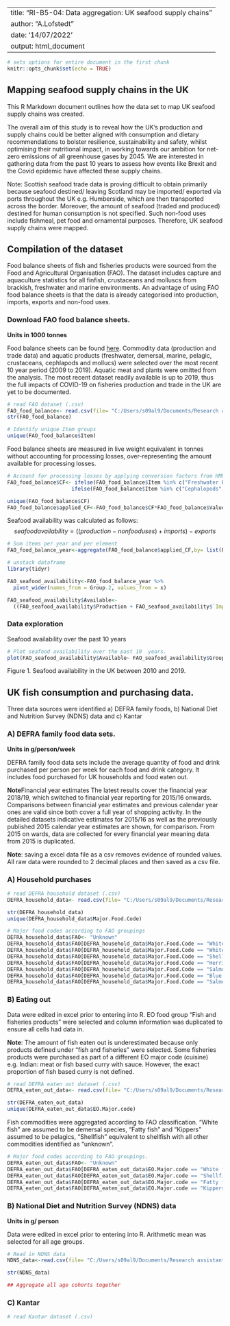 
---
title: "RI-B5-04: Data aggregation: UK seafood supply chains"
author: "A.Lofstedt"
date: '14/07/2022'
output: html_document
---

```r
# sets options for entire document in the first chunk
knitr::opts_chunk$set(echo = TRUE)
```

## Mapping seafood supply chains in the UK

This R Markdown document outlines how the data set to map UK seafood supply chains was created. 

The overall aim of this study is to reveal how the UK’s production and supply chains could be better aligned with consumption and dietary recommendations to bolster resilience, sustainability and safety, whilst optimising their nutritional impact, in working towards our ambition for net-zero emissions of all greenhouse gases by 2045. We are interested in gathering data from the past 10 years to assess how events like Brexit and the Covid epidemic have affected these supply chains.

Note: Scottish seafood trade data is proving difficult to obtain primarily because seafood destined/ leaving Scotland may be imported/ exported via ports throughout the UK e.g. Humberside, which are then transported across the border. Moreover, the amount of seafood (traded and produced) destined for human consumption is not specified. Such non-food uses include fishmeal, pet food and ornamental purposes. Therefore, UK seafood supply chains were mapped. 

## Compilation of the dataset

Food balance sheets of fish and fisheries products were sourced from the Food and Agricultural Organisation (FAO). The dataset includes capture and aquaculture statistics for all finfish, crustaceans and molluscs from brackish, freshwater and marine environments. An advantage of using FAO food balance sheets is that the data is already categorised into production, imports, exports and non-food uses. 

### Download FAO food balance sheets. 

**Units in 1000 tonnes**

Food balance sheets can be found [here](https://www.fao.org/faostat/en/#data/FBS). Commodity data (production and trade data) and aquatic products (freshwater, demersal, marine, pelagic, crustaceans, cephlapods and mollucs) were selected over the most recent 10 year period (2009 to 2019). Aquatic meat and plants were omitted from the analysis. The most recent dataset readily available is up to 2019, thus the full impacts of COVID-19 on fisheries production and trade in the UK are yet to be documented.

```r
# read FAO dataset (.csv)
FAO_food_balance<- read.csv(file= "C:/Users/s09al9/Documents/Research assistant/RI-B5-04. Understanding the Scottish food supply chain/UK balance sheets/Data/Raw data/csv.files/FAOSTAT_data.csv", header = T)
str(FAO_food_balance)

# Identify unique Item groups
unique(FAO_food_balance$Item)
```

Food balance sheets are measured in live weight equivalent in tonnes without accounting for processing losses, over-representing the amount available for processing losses.

```r
# Account for processing losses by applying conversion factors from HMRC
FAO_food_balance$CF<- ifelse(FAO_food_balance$Item %in% c("Freshwater Fish", "Demersal Fish", "Pelagic Fish", "Marine Fish, Other"), 0.49,
                     ifelse(FAO_food_balance$Item %in% c("Cephalopods", "Crustaceans", "Molluscs, Other"), 0.28,1))

unique(FAO_food_balance$CF)
FAO_food_balance$applied_CF<-FAO_food_balance$CF*FAO_food_balance$Value

```

Seafood availability was calculated as follows: 
$$seafood availability = ((production - non food uses) + imports) - exports$$

```r
# Sum items per year and per element
FAO_food_balance_year<-aggregate(FAO_food_balance$applied_CF,by= list(FAO_food_balance$Year, FAO_food_balance$Element), FUN=sum)

# unstack dataframe
library(tidyr)

FAO_seafood_availability<-FAO_food_balance_year %>%
  pivot_wider(names_from = Group.2, values_from = x)

FAO_seafood_availability$Available<-
  ((FAO_seafood_availability$Production + FAO_seafood_availability$`Import Quantity`)-FAO_seafood_availability$`Other uses (non-food)`)- FAO_seafood_availability$`Export Quantity`
```


### Data exploration

Seafood availability over the past 10 years 

```r
# Plot seafood availability over the past 10  years. 
plot(FAO_seafood_availability$Available~ FAO_seafood_availability$Group.1, pch=19, xlab="Year", ylab="Seafood availability (thousand tonnes)")
```

Figure 1. Seafood availability in the UK between 2010 and 2019. 

## UK fish consumption and purchasing data.

Three data sources were identified a) DEFRA family foods, b) National Diet and Nutrition Survey (NDNS) data and c) Kantar

### A) DEFRA family food data sets. 

**Units in g/person/week**

DEFRA family food data sets include the average quantity of food and drink purchased per person per week for each food and drink category. It includes food purchased for UK households and food eaten out.

**Note**Financial year estimates
The latest results cover the financial year 2018/19,  which switched to financial year reporting for 2015/16 onwards. Comparisons between financial year estimates and previous calendar year ones are valid since both cover a full year of shopping activity. In the detailed datasets indicative estimates for 2015/16 as well as the previously published 2015 calendar year estimates are shown, for comparison. From 2015 on wards, data are collected for every financial year meaning data from 2015 is duplicated.

**Note**: saving a excel data file as a csv removes evidence of rounded values. All raw data were rounded to 2 decimal places and then saved as a csv file.

### A) Household purchases

```r
# read DEFRA household dataset (.csv)
DEFRA_household_data<- read.csv(file= "C:/Users/s09al9/Documents/Research assistant/RI-B5-04. Understanding the Scottish food supply chain/UK balance sheets/Data/Raw data/csv.files/DEFRA.UK_households_edit.csv", header = T)

str(DEFRA_household_data)
unique(DEFRA_household_data$Major.Food.Code)
```
```r
# Major food codes according to FAO groupings
DEFRA_household_data$FAO<- "Unknown"
DEFRA_household_data$FAO[DEFRA_household_data$Major.Food.Code == "White fish, fresh, chilled or frozen"]<- "Demersal"
DEFRA_household_data$FAO[DEFRA_household_data$Major.Food.Code == "White fish, dried, salted or smoked"]<- "Demersal"
DEFRA_household_data$FAO[DEFRA_household_data$Major.Food.Code == "Shellfish"]<- "Shellfish"
DEFRA_household_data$FAO[DEFRA_household_data$Major.Food.Code == "Herrings and other blue fish, fresh, chilled or frozen"] <-"Pelagic"
DEFRA_household_data$FAO[DEFRA_household_data$Major.Food.Code == "Salmon, fresh, chilled or frozen"]<- "Pelagic"
DEFRA_household_data$FAO[DEFRA_household_data$Major.Food.Code == "Blue fish, dried or salted or smoked"]<- "Pelagic"
DEFRA_household_data$FAO[DEFRA_household_data$Major.Food.Code == "Salmon, tinned"]<- "Pelagic"
```

### B) Eating out

Data were edited in excel prior to entering into R. EO food group "Fish and fisheries products" were selected and column information was duplicated to ensure all cells had data in. 

**Note**: The amount of fish eaten out is underestimated because only products defined under "fish and fisheries" were selected. Some fisheries products were purchased as part of a different EO major code (cuisine) e.g. Indian: meat or fish based curry with sauce. However, the exact proportion of fish based curry is not defined.  

```r
# read DEFRA eaten out dataset (.csv)
DEFRA_eaten_out_data<- read.csv(file= "C:/Users/s09al9/Documents/Research assistant/RI-B5-04. Understanding the Scottish food supply chain/UK balance sheets/Data/Raw data/csv.files/DEFRA.UK_eaten_out_edit.csv", header = T)

str(DEFRA_eaten_out_data)
unique(DEFRA_eaten_out_data$EO.Major.code)
```

Fish commodities were aggregated according to FAO classification. "White fish" are assumed to be demersal species, "Fatty fish" and "Kippers" assumed to be pelagics, "Shellfish" equivalent to shellfish with all other commodities identified as "unknown". 

```r
# Major food codes according to FAO groupings.
DEFRA_eaten_out_data$FAO<- "Unknown"
DEFRA_eaten_out_data$FAO[DEFRA_eaten_out_data$EO.Major.code == "White fish"]<- "Demersal"
DEFRA_eaten_out_data$FAO[DEFRA_eaten_out_data$EO.Major.code == "Shellfish - without sauce or dressing (e.g. prawns, shrimps, oysters, crab)"]<- "Shellfish"
DEFRA_eaten_out_data$FAO[DEFRA_eaten_out_data$EO.Major.code == "Fatty fish"] <-"Pelagic"
DEFRA_eaten_out_data$FAO[DEFRA_eaten_out_data$EO.Major.code == "Kippers and other smoked fish (e.g. smoked salmon)"]<- "Pelagic"

```

  

### B) National Diet and Nutrition Survey (NDNS) data

**Units in g/ person**

Data were edited in excel prior to entering into R. Arithmetic mean was selected for all age groups.  

```r
# Read in NDNS data
NDNS_data<-read.csv(file= "C:/Users/s09al9/Documents/Research assistant/RI-B5-04. Understanding the Scottish food supply chain/UK balance sheets/Data/Raw data/csv.files/NDNS. Table 7.8_edit.csv", header = T)

str(NDNS_data)
```
```r
## Aggregate all age cohorts together
```


### C) Kantar

```r
# read Kantar dataset (.csv)

```
